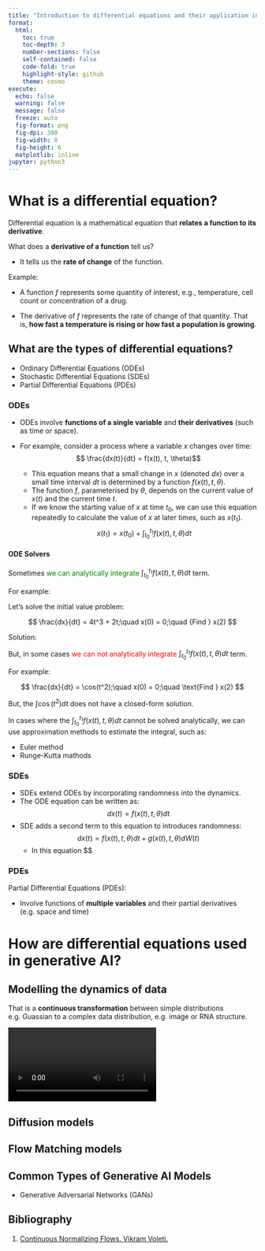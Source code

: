 ```yaml
---
title: "Introduction to differential equations and their application in generative AI"
format: 
  html:
    toc: true
    toc-depth: 3
    number-sections: false
    self-contained: false
    code-fold: true
    highlight-style: github
    theme: cosmo
execute:
  echo: false
  warning: false
  message: false
  freeze: auto
  fig-format: png
  fig-dpi: 300
  fig-width: 8
  fig-height: 6
  matplotlib: inline
jupyter: python3
---
```


# What is a differential equation?

Differential equation is a mathematical equation that **relates a function to its derivative**.

::: {.fragment}
What does a **derivative of a function** tell us?
:::

::: {.fragment}
- It tells us the **rate of change** of the function.
:::

::: {.fragment}
Example:
:::

::: {.fragment}
- A function $f$ represents some quantity of interest, e.g., temperature, cell count or concentration of a drug.
:::

::: {.fragment}
- The derivative of $f$ represents the rate of change of that quantity. That is, **how fast a temperature is rising or how fast a population is growing**.
:::

## What are the types of differential equations?

 - Ordinary Differential Equations (ODEs)
 - Stochastic Differential Equations (SDEs)
 - Partial Differential Equations (PDEs)

### ODEs
- ODEs involve **functions of a single variable** and **their derivatives** (such as time or space).
- For example, consider a process where a variable $x$ changes over time:
$$ \frac{dx(t)}{dt} = f(x(t), t, \theta)$$

  - This equation means that a small change in $x$ (denoted $dx$) over a small time interval $dt$ is determined by a function $f(x(t), t, \theta)$.
  - The function $f$, parameterised by $\theta$, depends on the current value of $x(t)$ and the current time $t$.
  - If we know the starting value of $x$ at time $t_0$, we can use this equation repeatedly to calculate the value of $x$ at later times, such as $x(t_1)$.
  $$x(t_1) = x(t_0) + \int_{t_0}^{t_1} f(x(t), t, \theta) dt$$

#### ODE Solvers

Sometimes <font color="green">we can analytically integrate</font> $\int_{t_0}^{t_1} f(x(t), t, \theta)dt$ term. 

For example:

Let's solve the initial value problem:

$$
\frac{dx}{dt} = 4t^3 + 2t;\quad x(0) = 0;\quad {Find } x(2)
$$

Solution:

\begin{aligned}
x(2) &= x(0) + \textcolor{green}{\int_0^2 (4t^3 + 2t)\, dt} \\
     &= 0 + \int_0^2 4t^3\, dt + \int_0^2 2t\, dt \\
     &= 0 + \int_0^2 4t^3\, dt + \int_0^2 2t\, dt \\
     &= 4 \left[\frac{t^4}{4}\right]_0^2 + 2 \left[\frac{t^2}{2}\right]_0^2 \\
     &= \left[t^4\right]_0^2 + \left[t^2\right]_0^2 \\
     &= (16 - 0) + (4 - 0) \\
     &= \boxed{20}
\end{aligned}

But, in some cases <font color="red">we can not analytically integrate</font> $\int_{t_0}^{t_1} f(x(t), t, \theta) dt$ term. 

For example:

$$
\frac{dx}{dt} = \cos(t^2);\quad x(0) = 0;\quad \text{Find } x(2)
$$

\begin{aligned}
x(2) &= x(0) + \textcolor{red}{\int_0^2 \cos(t^2)\, dt}
\end{aligned}

But, the $\int \cos(t^2) dt$ does not have a closed-form solution.

In cases where the $\int_{t_0}^{t_1} f(x(t), t, \theta) dt$ cannot be solved analytically, we can use approximation methods to estimate the integral, such as:

- Euler method
- Runge-Kutta mathods

### SDEs

- SDEs extend ODEs by incorporating randomness into the dynamics.
- The ODE equation can be written as:
$$
dx(t) = f(x(t), t, \theta)dt
$$
- SDE adds a second term to this equation to introduces randomness:
$$
dx(t) = f(x(t), t, \theta)dt + g(x(t), t, \theta) dW(t)
$$
    - In this equation $$


### PDEs
Partial Differential Equations (PDEs):

- Involve functions of **multiple variables** and their partial derivatives (e.g. space and time)


# How are differential equations used in generative AI?

## Modelling the dynamics of data

That is a **continuous transformation** between simple distributions e.g. Guassian to a complex data distribution, e.g. image or RNA structure.

![](media/videos/gaussian_to_complex/480p15/GaussianToMoon.mp4){fig-align="center"}


## Diffusion models

## Flow Matching models

## Common Types of Generative AI Models
- Generative Adversarial Networks (GANs)

## Bibliography
1. [Continuous Normalizing Flows. Vikram Voleti.](https://voletiv.github.io/docs/presentations/20200901_Mila_CNF_Vikram_Voleti.pdf) 